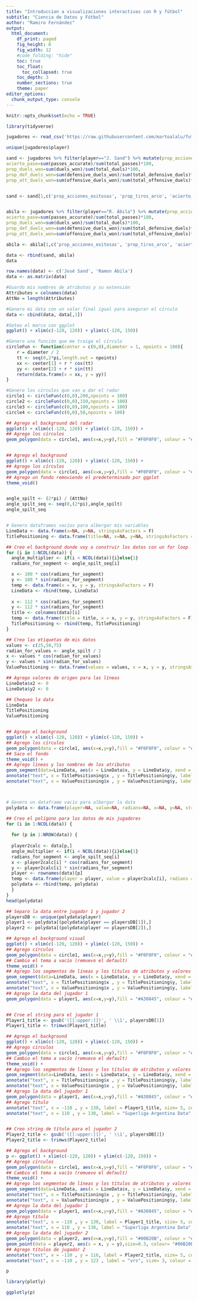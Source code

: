 ```yaml
---
title: "Introduccion a visualizaciones interactivas con R y fútbol"
subtitle: "Ciencia de Datos y Fútbol"
author: "Ramiro Fernández"
output: 
  html_document:
    df_print: paged
    fig_height: 8
    fig_width: 12
    #code_folding: "hide"
    toc: true
    toc_float:
      toc_collapsed: true
    toc_depth: 3
    number_sections: true
    theme: paper
editor_options: 
  chunk_output_type: console
---
```


```r
knitr::opts_chunk$set(echo = TRUE)
```

```r


library(tidyverse)

jugadores <- read_csv('https://raw.githubusercontent.com/martoalalu/futbol-data-science/master/data/jugadores_superliga.csv')

unique(jugadores$player)

sand <- jugadores %>% filter(player=="J. Sand") %>% mutate(prop_acciones_exitosas=sum(total_actions_successful)/sum(total_actions)*100,                                                   prop_tiros_arco=sum(shots_on_target)/sum(total_shots)*100,
acierto_pase=sum(passes_accurate)/sum(total_passes)*100,
prop_duels_won=sum(duels_won)/sum(total_duels)*100,
prop_def_duels_won=sum(defensive_duels_won)/sum(total_defensive_duels)*100,
prop_att_duels_won=sum(offensive_duels_won)/sum(total_offensive_duels)*100)


sand <- sand[1,c('prop_acciones_exitosas', 'prop_tiros_arco', 'acierto_pase', 'prop_duels_won', 'prop_def_duels_won', 'prop_att_duels_won')]


abila <- jugadores %>% filter(player=="R. Ábila") %>% mutate(prop_acciones_exitosas=sum(total_actions_successful)/sum(total_actions)*100,                                                   prop_tiros_arco=sum(shots_on_target)/sum(total_shots)*100,
acierto_pase=sum(passes_accurate)/sum(total_passes)*100,
prop_duels_won=sum(duels_won)/sum(total_duels)*100,
prop_def_duels_won=sum(defensive_duels_won)/sum(total_defensive_duels)*100,
prop_att_duels_won=sum(offensive_duels_won)/sum(total_offensive_duels)*100)

abila <- abila[1,c('prop_acciones_exitosas', 'prop_tiros_arco', 'acierto_pase', 'prop_duels_won', 'prop_def_duels_won', 'prop_att_duels_won')]

data <- rbind(sand, abila)
data

row.names(data) <- c('José Sand', 'Ramon Ábila')
data <- as.matrix(data)

#Guardo mis nombres de atributos y su extensión
Attributes = colnames(data)
AttNo = length(Attributes)

#Genero mi data con un valor final igual para asegurar el círculo
data <- cbind(data, data[,1])

#Seteo el marco con ggplot
ggplot() + xlim(c(-120, 120)) + ylim(c(-120, 150))

#Genero una función que me traiga el círculo
circleFun <- function(center = c(0,0),diameter = 1, npoints = 100){
    r = diameter / 2
    tt <- seq(0,2*pi,length.out = npoints)
    xx <- center[1] + r * cos(tt)
    yy <- center[2] + r * sin(tt)
    return(data.frame(x = xx, y = yy))
}

#Genero los círculos que van a dar el radar
circle1 <- circleFun(c(0,0),200,npoints = 100)
circle2 <- circleFun(c(0,0),150,npoints = 100)
circle3 <- circleFun(c(0,0),100,npoints = 100)
circle4 <- circleFun(c(0,0),50,npoints = 100)

## Agrego el background del radar
ggplot() + xlim(c(-120, 120)) + ylim(c(-120, 150)) + 
## Agrego los círculos
geom_polygon(data = circle1, aes(x=x,y=y),fill = "#F0F0F0", colour = "#969696") + geom_polygon(data = circle2, aes(x=x,y=y),fill = "#FFFFFF", colour = "#d9d9d9") + geom_polygon(data = circle3, aes(x=x,y=y),fill = "#F0F0F0", colour = "#d9d9d9") + geom_polygon(data = circle4, aes(x=x,y=y),fill = "#FFFFFF", colour = "#d9d9d9")


## Agrego el background
ggplot() + xlim(c(-120, 120)) + ylim(c(-120, 150)) + 
## Agrego los círculos
geom_polygon(data = circle1, aes(x=x,y=y),fill = "#F0F0F0", colour = "#969696") + geom_polygon(data = circle2, aes(x=x,y=y),fill = "#FFFFFF", colour = "#d9d9d9") + geom_polygon(data = circle3, aes(x=x,y=y),fill = "#F0F0F0", colour = "#d9d9d9") + geom_polygon(data = circle4, aes(x=x,y=y),fill = "#FFFFFF", colour = "#d9d9d9") +
## Agrego un fondo removiendo el predeterminado por ggplot
theme_void()


angle_spilt <- (2*pi) / (AttNo)
angle_spilt_seq <- seq(0,(2*pi),angle_spilt)
angle_spilt_seq


# Genero dataframes vacíos para albergar mis variables
LineData <- data.frame(x=NA, y=NA, stringsAsFactors = F)
TitlePositioning <- data.frame(title=NA, x=NA, y=NA, stringsAsFactors = F)

## Creo el background donde voy a construir los datos con un for loop 
for (i in 1:NCOL(data)) {
  angle_multiplier <- if(i < NCOL(data)){i}else{1}
  radians_for_segment <- angle_spilt_seq[i]

  x <- 100 * cos(radians_for_segment)
  y <- 100 * sin(radians_for_segment)
  temp <- data.frame(x = x, y = y, stringsAsFactors = F)
  LineData <- rbind(temp, LineData)
  
  x <- 112 * cos(radians_for_segment)
  y <- 112 * sin(radians_for_segment)
  title <- colnames(data)[i]
  temp <- data.frame(title = title, x = x, y = y, stringsAsFactors = F)
  TitlePositioning <- rbind(temp, TitlePositioning)
}

## Creo las etiquetas de mis datos
values <- c(25,50,75)
radian_for_values <- angle_spilt / 2
x <- values * cos(radian_for_values)
y <- values * sin(radian_for_values)
ValuePositioning <- data.frame(values = values, x = x, y = y, stringsAsFactors = F)

## Agrego valores de origen para las líneas 
LineData$x2 <- 0
LineData$y2 <- 0

## Chequeo la data
LineData
TitlePositioning
ValuePositioning


## Agrego el background
ggplot() + xlim(c(-120, 120)) + ylim(c(-120, 150)) + 
## Agrego los círculos
geom_polygon(data = circle1, aes(x=x,y=y),fill = "#F0F0F0", colour = "#969696") + geom_polygon(data = circle2, aes(x=x,y=y),fill = "#FFFFFF", colour = "#d9d9d9") + geom_polygon(data = circle3, aes(x=x,y=y),fill = "#F0F0F0", colour = "#d9d9d9") + geom_polygon(data = circle4, aes(x=x,y=y),fill = "#FFFFFF", colour = "#d9d9d9") +
## Saco el fondo
theme_void() +
## Agrego líneas y los nombres de los atributos
geom_segment(data=LineData, aes(x = LineData$x, y = LineData$y, xend = LineData$x2, yend = LineData$y2),colour = "#d9d9d9", linetype = "dashed") + 
annotate("text", x = TitlePositioning$x , y = TitlePositioning$y, label = TitlePositioning$title, size= 2.5) +  
annotate("text", x = ValuePositioning$x , y = ValuePositioning$y, label = ValuePositioning$values, size= 2.5, colour = "#969696")



# Genero un dataframe vacío para albergar la data
polydata <- data.frame(player=NA, value=NA, radians=NA, x=NA, y=NA, stringsAsFactors = F)

## Creo el polígono para los datos de mis jugadores
for (i in 1:NCOL(data)) {
  
  for (p in 1:NROW(data)) {
    
  player2calc <- data[p,]
  angle_multiplier <- if(i < NCOL(data)){i}else{1}
  radians_for_segment <- angle_spilt_seq[i]
  x <- player2calc[i] * cos(radians_for_segment)
  y <- player2calc[i] * sin(radians_for_segment)
  player <- rownames(data)[p]
  temp <- data.frame(player = player, value = player2calc[i], radians = radians_for_segment, x = x, y = y, stringsAsFactors = F)
  polydata <- rbind(temp, polydata)
  }
}
head(polydata)

## Separo la data entre jugador 1 y jugador 2
playersDB <- unique(polydata$player)
player1 <- polydata[(polydata$player == playersDB[1]),]
player2 <- polydata[(polydata$player == playersDB[2]),]

## Agrego el background visual
ggplot() + xlim(c(-120, 120)) + ylim(c(-120, 150)) + 
## Agrego círculos
geom_polygon(data = circle1, aes(x=x,y=y),fill = "#F0F0F0", colour = "#969696") + geom_polygon(data = circle2, aes(x=x,y=y),fill = "#FFFFFF", colour = "#d9d9d9") + geom_polygon(data = circle3, aes(x=x,y=y),fill = "#F0F0F0", colour = "#d9d9d9") + geom_polygon(data = circle4, aes(x=x,y=y),fill = "#FFFFFF", colour = "#d9d9d9") +
## Cambio el tema a vacío (remuevo el default)
theme_void() +
## Agrego los segmentos de líneas y los títulos de atributos y valores 
geom_segment(data=LineData, aes(x = LineData$x, y = LineData$y, xend = LineData$x2, yend = LineData$y2),colour = "#d9d9d9", linetype = "dashed") + 
annotate("text", x = TitlePositioning$x , y = TitlePositioning$y, label = TitlePositioning$title, size= 2.5) +  
annotate("text", x = ValuePositioning$x , y = ValuePositioning$y, label = ValuePositioning$values, size= 2.5, colour = "#969696") +
## Agrego la data del jugador 1
geom_polygon(data = player1, aes(x=x,y=y),fill = "#A30845", colour = "#A30845", alpha = 0.3) + geom_point(data = player1, aes(x = x, y = y),size=0.3, colour= "#A30845")


## Croe el string para el jugador 1
Player1_title <- gsub('([[:upper:]])', ' \\1', playersDB[1])
Player1_title <- trimws(Player1_title)

## Agrego el background
ggplot() + xlim(c(-120, 120)) + ylim(c(-120, 150)) + 
## Agrego círculos
geom_polygon(data = circle1, aes(x=x,y=y),fill = "#F0F0F0", colour = "#969696") + geom_polygon(data = circle2, aes(x=x,y=y),fill = "#FFFFFF", colour = "#d9d9d9") + geom_polygon(data = circle3, aes(x=x,y=y),fill = "#F0F0F0", colour = "#d9d9d9") + geom_polygon(data = circle4, aes(x=x,y=y),fill = "#FFFFFF", colour = "#d9d9d9") +
## Cambio el tema a vacío (remuevo el default)
theme_void() +
## Agrego los segmentos de líneas y los títulos de atributos y valores 
geom_segment(data=LineData, aes(x = LineData$x, y = LineData$y, xend = LineData$x2, yend = LineData$y2),colour = "#d9d9d9", linetype = "dashed") + 
annotate("text", x = TitlePositioning$x , y = TitlePositioning$y, label = TitlePositioning$title, size= 2.5) +  
annotate("text", x = ValuePositioning$x , y = ValuePositioning$y, label = ValuePositioning$values, size= 2.5, colour = "#969696") +
## Agrego la data del jugador 1
geom_polygon(data = player1, aes(x=x,y=y),fill = "#A30845", colour = "#A30845", alpha = 0.3) + geom_point(data = player1, aes(x = x, y = y),size=0.3, colour= "#A30845") + 
## Agrego título
annotate("text", x = -110 , y = 130, label = Player1_title, size= 5, colour = "#A30845", family = "Helvetica", fontface = "bold", hjust = 0) + 
annotate("text", x = 110 , y = 130, label = "Superliga Argentina Data", size= 4, colour = "#969696", family = "Helvetica", fontface = "bold", hjust = 1)


## Creo string de título para el jugador 2
Player2_title <- gsub('([[:upper:]])', ' \\1', playersDB[2])
Player2_title <- trimws(Player2_title)

## Agrego el background
p <- ggplot() + xlim(c(-120, 120)) + ylim(c(-120, 150)) + 
## Agrego círculos
geom_polygon(data = circle1, aes(x=x,y=y),fill = "#F0F0F0", colour = "#969696") + geom_polygon(data = circle2, aes(x=x,y=y),fill = "#FFFFFF", colour = "#d9d9d9") + geom_polygon(data = circle3, aes(x=x,y=y),fill = "#F0F0F0", colour = "#d9d9d9") + geom_polygon(data = circle4, aes(x=x,y=y),fill = "#FFFFFF", colour = "#d9d9d9") +
## Cambio el tema a vacío (remuevo el default)
theme_void() +
## Agrego los segmentos de líneas y los títulos de atributos y valores 
geom_segment(data=LineData, aes(x = LineData$x, y = LineData$y, xend = LineData$x2, yend = LineData$y2),colour = "#d9d9d9", linetype = "dashed") + 
annotate("text", x = TitlePositioning$x , y = TitlePositioning$y, label = TitlePositioning$title, size= 2.5) +  
annotate("text", x = ValuePositioning$x , y = ValuePositioning$y, label = ValuePositioning$values, size= 2.5, colour = "#969696") +
## Agrego la data del jugador 1
geom_polygon(data = player1, aes(x=x,y=y),fill = "#A30845", colour = "#A30845", alpha = 0.3) + geom_point(data = player1, aes(x = x, y = y),size=0.3, colour= "#A30845") + 
## Agrego título
annotate("text", x = -110 , y = 130, label = Player1_title, size= 5, colour = "#A30845", family = "Helvetica", fontface = "bold", hjust = 0) + 
annotate("text", x = 110 , y = 130, label = "Superliga Argentina Data", size= 4, colour = "#969696", family = "Helvetica", fontface = "bold", hjust = 1) +
## Agrego la data del jugador 2
geom_polygon(data = player2, aes(x=x,y=y),fill = "#00B20B", colour = "#00B20B", alpha = 0.3) +
geom_point(data = player2, aes(x = x, y = y),size=0.3, colour= "#00B20B") +
## Agrego títulos de jugador 2
annotate("text", x = -110 , y = 116, label = Player2_title, size= 5, colour = "#00B20B", family = "Helvetica", fontface = "bold", hjust = 0) + 
annotate("text", x = -110 , y = 123 , label = "vrs", size= 3, colour = "#969696", family = "Helvetica", hjust = 0)

p

library(plotly)

ggplotly(p)

```







